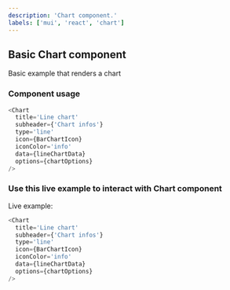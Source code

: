 ```yaml
---
description: 'Chart component.'
labels: ['mui', 'react', 'chart']
---
```



## Basic Chart component

Basic example that renders a chart

### Component usage

```js
<Chart
  title='Line chart'
  subheader={'Chart infos'}
  type='line'
  icon={BarChartIcon}
  iconColor='info'
  data={lineChartData}
  options={chartOptions}
/>
```

### Use this live example to interact with Chart component

Live example:

```js live
<Chart
  title='Line chart'
  subheader={'Chart infos'}
  type='line'
  icon={BarChartIcon}
  iconColor='info'
  data={lineChartData}
  options={chartOptions}
/>
```
